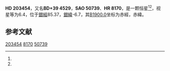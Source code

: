 {{Starbox begin
| name = HD 203454
}}
{{Starbox observe
| epoch = [[J2000.0|J2000.0]]
| constell = {{星座名待查}}<ref name=SIMBAD>{{cite web
 | url=http://simbad.u-strasbg.fr/simbad/sim-id?Ident=HR+8170
 | title=Pulsating variable Star
 | publisher=Centre de Données astronomiques de Strasbourg
 | work=SIMBAD
 | accessdate=2012-07-13
 | archive-date=2021-07-14
 | archive-url=https://web.archive.org/web/20210714111608/http://simbad.u-strasbg.fr/simbad/sim-id?Ident=HR+8170
 }}</ref><ref name=DATA>{{cite web
 | url=http://vizier.u-strasbg.fr/viz-bin/VizieR-5?-out.add=.&-source=5050&-corr=PK=HR&-out.max=9999&HR=8170
 | title=VizieR Detailed Page
 | accessdate=2012-07-13
 | archive-date=2019-02-16
 | archive-url=https://web.archive.org/web/20190216100534/http://vizier.u-strasbg.fr/viz-bin/VizieR-5?-out.add=.&-source=5050&-corr=PK=HR&-out.max=9999&HR=8170
 | dead-url=no
 }}</ref>
| 星官 = 
| ra = {{RA|21|21|1.4}}<ref name=SIMBAD /><ref name=DATA />
| dec = {{DEC|+40|20|44}}<ref name=SIMBAD /><ref name=DATA />
| appmag_v = 6.4<ref name=SIMBAD /><ref name=DATA />
}}
{{Starbox character
| class = F8V<ref name=SIMBAD /><ref name=DATA />
| b-v = 0.53<ref name=SIMBAD /><ref name=DATA />
| u-b = -0.01<ref name=SIMBAD /><ref name=DATA />
| r-i = 0.34<ref name=SIMBAD /><ref name=DATA />
| variable = 
}}
{{Starbox astrometry
| radial_v = -0.01
| prop_mo_ra = 1
| parallax = 0.034
| p_error = 
}}
{{Starbox catalog
| names =BD+39 4529，[[SAO星表|SAO]] 50739，[[HD星表|HD]] 203454，[[HR星表|HR]] 8170}}
{{Starbox reference |Simbad=HR+8170}}
{{Starbox end}}

'''HD 203454'''，又名'''BD+39 4529'''，'''SAO 50739'''、'''HR 8170'''，是一颗恒星<ref name=SIMBAD /><ref name=DATA />，视星等为6.4，位于[[銀道座標系|銀經]]85.37，[[銀道座標系|銀緯]]-6.7，其[[B1900.0|B1900.0]]坐标为赤經{{RA|21|17|6.9}}，赤緯{{DEC|+39|-6.7|34}}。

== 参考文献 ==
{{reflist}}

{{star-stub}}

[[Category:HD和HDE天體|203454]]
[[Category:HR天體|8170]]
[[Category:SAO天體|50739]]